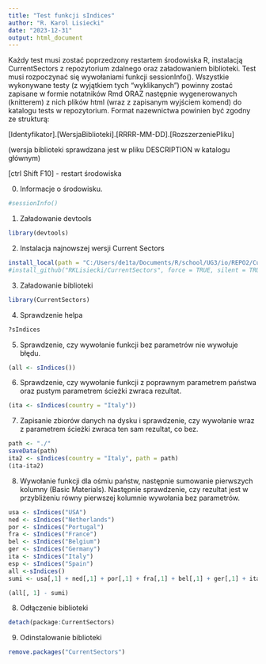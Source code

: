```yaml
---
title: "Test funkcji sIndices"
author: "R. Karol Lisiecki"
date: "2023-12-31"
output: html_document
---
```

Każdy test musi zostać poprzedzony restartem środowiska R, instalacją CurrentSectors z repozytorium zdalnego oraz załadowaniem biblioteki. Test musi rozpoczynać się wywołaniami funkcji sessionInfo(). Wszystkie wykonywane testy (z wyjątkiem tych "wyklikanych") powinny zostać zapisane w formie notatników Rmd ORAZ następnie wygenerowanych (knitterem) z nich plików html (wraz z zapisanym wyjściem komend) do katalogu tests w repozytorium. Format nazewnictwa powinien być zgodny ze strukturą:

[Identyfikator].[WersjaBiblioteki].[RRRR-MM-DD].[RozszerzeniePliku]

(wersja biblioteki sprawdzana jest w pliku DESCRIPTION w katalogu głównym)

[ctrl Shift F10] - restart środowiska

0. Informacje o środowisku.
```r
#sessionInfo()
```


1. Załadowanie devtools

```r
library(devtools)
```
2. Instalacja najnowszej wersji Current Sectors

```r
install_local(path = "C:/Users/de1ta/Documents/R/school/UG3/io/REPO2/CurrentSectors")
#install_github("RKLisiecki/CurrentSectors", force = TRUE, silent = TRUE)
```
3. Załadowanie biblioteki

```r
library(CurrentSectors)
```

4. Sprawdzenie helpa

```r
?sIndices
```


5. Sprawdzenie, czy wywołanie funkcji bez parametrów nie wywołuje błędu.

```r
(all <- sIndices())
```

6. Sprawdzenie, czy wywołanie funkcji z poprawnym parametrem państwa oraz pustym parametrem ścieżki zwraca rezultat.

```r
(ita <- sIndices(country = "Italy"))
```

7. Zapisanie zbiorów danych na dysku i sprawdzenie, czy wywołanie wraz z parametrem ścieżki zwraca ten sam rezultat, co bez.
```r
path <- "./"
saveData(path)
ita2 <- sIndices(country = "Italy", path = path)
(ita-ita2)
```
8. Wywołanie funkcji dla ośmiu państw, następnie sumowanie pierwszych kolumny (Basic Materials). 
Następnie sprawdzenie, czy rezultat jest w przybliżeniu równy pierwszej kolumnie wywołania bez parametrów.
```r
usa <- sIndices("USA")
ned <- sIndices("Netherlands")
por <- sIndices("Portugal")
fra <- sIndices("France")
bel <- sIndices("Belgium")
ger <- sIndices("Germany")
ita <- sIndices("Italy")
esp <- sIndices("Spain")
all <-sIndices()
sumi <- usa[,1] + ned[,1] + por[,1] + fra[,1] + bel[,1] + ger[,1] + ita[,1] + esp[,1]

(all[, 1] - sumi)
```


8. Odłączenie biblioteki

```r
detach(package:CurrentSectors)
```

9. Odinstalowanie biblioteki

```r
remove.packages("CurrentSectors")
```

